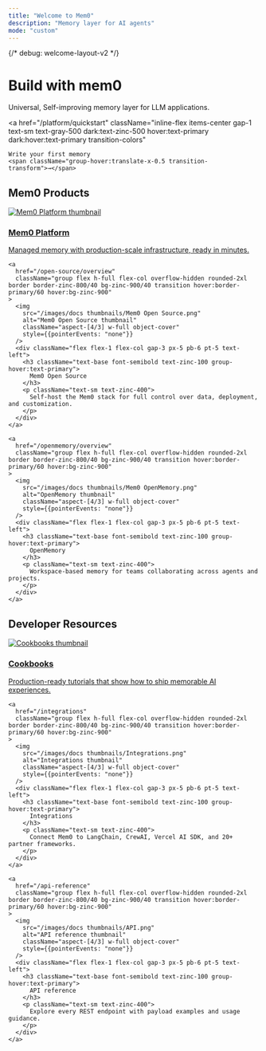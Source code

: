 ```yaml
---
title: "Welcome to Mem0"
description: "Memory layer for AI agents"
mode: "custom"
---
```


{/* debug: welcome-layout-v2 */}

<div className="px-4 pt-16 pb-12 lg:pt-20 max-w-4xl mx-auto text-center space-y-6">
  <h1 className="text-3xl lg:text-4xl font-bold text-gray-900 dark:text-zinc-50 tracking-tight mb-3">
    Build with <span className="text-primary">mem0</span>
  </h1>

<p className="max-w-2xl mx-auto text-base text-gray-600 dark:text-zinc-400 leading-relaxed">
  Universal, Self-improving memory layer for LLM applications.
</p>

  <a
    href="/platform/quickstart"
    className="inline-flex items-center gap-1 text-sm text-gray-500 dark:text-zinc-500 hover:text-primary dark:hover:text-primary transition-colors"
  >
    Write your first memory
    <span className="group-hover:translate-x-0.5 transition-transform">→</span>
  </a>
</div>

<section className="px-4 max-w-6xl mx-auto space-y-4">
  <div className="text-center">
    <h2 className="text-xl font-semibold text-gray-900 dark:text-zinc-100">
      Mem0 Products
    </h2>
  </div>

  <div className="grid gap-6 sm:grid-cols-2 lg:grid-cols-3">
    <a
      href="/platform/overview"
      className="group flex h-full flex-col overflow-hidden rounded-2xl border border-zinc-800/40 bg-zinc-900/40 transition hover:border-primary/60 hover:bg-zinc-900"
    >
      <img
        src="/images/docs thumbnails/Mem0 Platform.png"
        alt="Mem0 Platform thumbnail"
        className="aspect-[4/3] w-full object-cover"
        style={{pointerEvents: "none"}}
      />
      <div className="flex flex-1 flex-col gap-3 px-5 pb-6 pt-5 text-left">
        <h3 className="text-base font-semibold text-zinc-100 group-hover:text-primary">
          Mem0 Platform
        </h3>
        <p className="text-sm text-zinc-400">
          Managed memory with production-scale infrastructure, ready in minutes.
        </p>
      </div>
    </a>

    <a
      href="/open-source/overview"
      className="group flex h-full flex-col overflow-hidden rounded-2xl border border-zinc-800/40 bg-zinc-900/40 transition hover:border-primary/60 hover:bg-zinc-900"
    >
      <img
        src="/images/docs thumbnails/Mem0 Open Source.png"
        alt="Mem0 Open Source thumbnail"
        className="aspect-[4/3] w-full object-cover"
        style={{pointerEvents: "none"}}
      />
      <div className="flex flex-1 flex-col gap-3 px-5 pb-6 pt-5 text-left">
        <h3 className="text-base font-semibold text-zinc-100 group-hover:text-primary">
          Mem0 Open Source
        </h3>
        <p className="text-sm text-zinc-400">
          Self-host the Mem0 stack for full control over data, deployment, and customization.
        </p>
      </div>
    </a>

    <a
      href="/openmemory/overview"
      className="group flex h-full flex-col overflow-hidden rounded-2xl border border-zinc-800/40 bg-zinc-900/40 transition hover:border-primary/60 hover:bg-zinc-900"
    >
      <img
        src="/images/docs thumbnails/Mem0 OpenMemory.png"
        alt="OpenMemory thumbnail"
        className="aspect-[4/3] w-full object-cover"
        style={{pointerEvents: "none"}}
      />
      <div className="flex flex-1 flex-col gap-3 px-5 pb-6 pt-5 text-left">
        <h3 className="text-base font-semibold text-zinc-100 group-hover:text-primary">
          OpenMemory
        </h3>
        <p className="text-sm text-zinc-400">
          Workspace-based memory for teams collaborating across agents and projects.
        </p>
      </div>
    </a>
  </div>
</section>

<section className="px-4 pt-12 pb-20 max-w-6xl mx-auto space-y-4">
  <div className="text-center">
    <h2 className="text-xl font-semibold text-gray-900 dark:text-zinc-100">
      Developer Resources
    </h2>
  </div>

  <div className="grid gap-6 sm:grid-cols-2 lg:grid-cols-3">
    <a
      href="/cookbooks/overview"
      className="group flex h-full flex-col overflow-hidden rounded-2xl border border-zinc-800/40 bg-zinc-900/40 transition hover:border-primary/60 hover:bg-zinc-900"
    >
      <img
        src="/images/docs thumbnails/Cookbooks.png"
        alt="Cookbooks thumbnail"
        className="aspect-[4/3] w-full object-cover"
        style={{pointerEvents: "none"}}
      />
      <div className="flex flex-1 flex-col gap-3 px-5 pb-6 pt-5 text-left">
        <h3 className="text-base font-semibold text-zinc-100 group-hover:text-primary">
          Cookbooks
        </h3>
        <p className="text-sm text-zinc-400">
          Production-ready tutorials that show how to ship memorable AI experiences.
        </p>
      </div>
    </a>

    <a
      href="/integrations"
      className="group flex h-full flex-col overflow-hidden rounded-2xl border border-zinc-800/40 bg-zinc-900/40 transition hover:border-primary/60 hover:bg-zinc-900"
    >
      <img
        src="/images/docs thumbnails/Integrations.png"
        alt="Integrations thumbnail"
        className="aspect-[4/3] w-full object-cover"
        style={{pointerEvents: "none"}}
      />
      <div className="flex flex-1 flex-col gap-3 px-5 pb-6 pt-5 text-left">
        <h3 className="text-base font-semibold text-zinc-100 group-hover:text-primary">
          Integrations
        </h3>
        <p className="text-sm text-zinc-400">
          Connect Mem0 to LangChain, CrewAI, Vercel AI SDK, and 20+ partner frameworks.
        </p>
      </div>
    </a>

    <a
      href="/api-reference"
      className="group flex h-full flex-col overflow-hidden rounded-2xl border border-zinc-800/40 bg-zinc-900/40 transition hover:border-primary/60 hover:bg-zinc-900"
    >
      <img
        src="/images/docs thumbnails/API.png"
        alt="API reference thumbnail"
        className="aspect-[4/3] w-full object-cover"
        style={{pointerEvents: "none"}}
      />
      <div className="flex flex-1 flex-col gap-3 px-5 pb-6 pt-5 text-left">
        <h3 className="text-base font-semibold text-zinc-100 group-hover:text-primary">
          API reference
        </h3>
        <p className="text-sm text-zinc-400">
          Explore every REST endpoint with payload examples and usage guidance.
        </p>
      </div>
    </a>
  </div>
</section>
